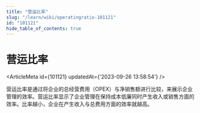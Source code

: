 ```yaml
---
title: "营运比率"
slug: "/learn/wiki/operatingratio-101121"
id: "101121"
hide_table_of_contents: true
---
```



# 营运比率

<ArticleMeta id={101121} updatedAt={'2023-09-26 13:58:54'} />
<div className='border-solid border-b border-t-0 my-4 border-[var(--ifm-color-gray-300)]' />

营运比率是通过将企业的总经营费用（OPEX）与净销售额进行比较，来展示企业管理的效率。营运比率显示了企业管理在保持成本低廉同时产生收入或销售方面的效率。比率越小，企业在产生收入与总费用方面的效率就越高。
